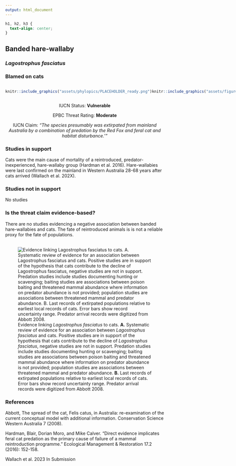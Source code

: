 ```yaml
---
output: html_document
---
```

```css
h1, h2, h3 {
  text-align: center;
}
```

## **Banded hare-wallaby**
### *Lagostrophus fasciatus*
### Blamed on cats

:::: {style="display: flex;"}

::: {}
  ```r
  knitr::include_graphics("assets/phylopics/PLACEHOLDER_ready.png")
  ```
:::

::: {}

:::

::: {}
  ```r
  knitr::include_graphics("assets/figures/Map_Cat_Lagostrophus fasciatus.png")
  ```
:::

::::
<center>
IUCN Status: **Vulnerable**

EPBC Threat Rating: **Moderate**

IUCN Claim: *"The species presumably was extirpated from mainland Australia by a combination of predation by the Red Fox and feral cat and habitat disturbance.'"*

</center>

### Studies in support

Cats were the main cause of mortality of a reintroduced, predator-inexperienced, hare-wallaby group (Hardman et al. 2016). Hare-wallabies were last confirmed on the mainland in Western Australia 28-68 years after cats arrived (Wallach et al. 202X).

### Studies not in support

No studies

### Is the threat claim evidence-based?

There are no studies evidencing a negative association between banded hare-wallabies and cats. The fate of reintroduced animals is is not a reliable proxy for the fate of populations.
<br>
<br>

![Evidence linking *Lagostrophus fasciatus* to cats. **A.** Systematic review of evidence for an association between *Lagostrophus fasciatus* and cats. Positive studies are in support of the hypothesis that cats contribute to the decline of *Lagostrophus fasciatus*, negative studies are not in support. Predation studies include studies documenting hunting or scavenging; baiting studies are associations between poison baiting and threatened mammal abundance where information on predator abundance is not provided; population studies are associations between threatened mammal and predator abundance. **B.** Last records of extirpated populations relative to earliest local records of cats. Error bars show record uncertainty range. Predator arrival records were digitized from Abbott 2008.](assets/figures/Main_Evidence_Cat_Lagostrophus fasciatus.png)

### References

Abbott, The spread of the cat, Felis catus, in Australia: re-examination of the current conceptual model with additional information. Conservation Science Western Australia 7 (2008).

Hardman, Blair, Dorian Moro, and Mike Calver. "Direct evidence implicates feral cat predation as the primary cause of failure of a mammal reintroduction programme." Ecological Management & Restoration 17.2 (2016): 152-158.

Wallach et al. 2023 In Submission

